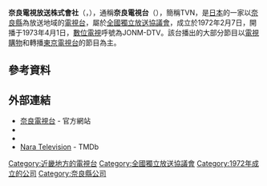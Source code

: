 {{Infobox company 
| name = 奈良電視放送株式會社
| name_en = Nara Television Co., Ltd.
| logo = Tvn logo.svg
| logo_size =
| logo_caption = 
| image = Nara TV.JPG
| image_size = 
| image_caption = 奈良電視台總部
| type = [[股份公司|股份公司]]
| trading_name = TVN
| native_name = 奈良テレビ放送株式会社
| native_name_lang = ja
| traded_as = 
| local_code_name = JP
| local_code = 	3150001001748
| abbreviated_name = 
| foundation   = 1972年2月7日
| location     = {{JPN}} 〒630-8575<br />[[奈良縣|奈良縣]][[奈良市|奈良市]]法蓮佐保山3丁目1番11號<ref name="gaiyo">{{cite web|url=http://www.naratv.co.jp/tvninfo/|script-title=ja:会社概要|accessdate=2020-08-22|publisher={{lang|ja|奈良テレビ}}|language=ja|deadurl=no|archive-date=2020-04-22|archive-url=https://web.archive.org/web/20200422190205/http://www.naratv.co.jp/tvninfo/}}</ref>
| zip_code     = 
| telephone_no = +81 742-24-2900
| founder = 
| key_people   = 代表取締役[[總經理|社長]]：長岡雅美
| industry = 基於放送法的廣播電視業
| products = 
| assets = 20億9,637萬日圓（2020年3月底止）<ref name="nenkan">{{cite book |author={{lang|ja|日本民間放送連盟}}|script-title=ja:『日本民間放送年鑑 2020』 |year=2020 |publisher={{lang|ja|コーケン出版}} |location=東京都 |isbn=978-4-9908090-5-8}}{{ja}}</ref>{{rp|392-393}}
| equity = 10億9,267萬6,000日圓（2020年3月底止）<ref name="nenkan"></ref>{{rp|392-393}}
| capital  = 4億8,000萬[[日圓|日圓]]<ref name="gaiyo"></ref>
| revenue  = 16億1,049萬3,000日圓（2020年3月底止）<ref name="nenkan"></ref>{{rp|392-393}}
| operating_income   = 1,315萬1,000日圓（2020年3月底止）<ref name="nenkan"></ref>{{rp|392-393}}
| net_income         = 1,143萬9,000日圓（2020年3月底止）<ref name="nenkan"></ref>{{rp|392-393}}
| market_value       =
| num_employees      = 62人
| P/E ratio          =
| earnings per share =
| Net asset value    =
| accounting_period  = 每年3月31日
| major_shareholder = [[奈良縣|奈良縣]]政府（15%）<ref>{{cite web|url=https://www.tele.soumu.go.jp/j/sys/media/index/chizyou.htm|script-title=ja:地上系放送事業者|accessdate=2020-08-19|publisher={{lang|ja|総務省}}|language=ja|deadurl=no|archive-date=2020-04-21|archive-url=https://web.archive.org/web/20200421232126/https://www.tele.soumu.go.jp/j/sys/media/index/chizyou.htm}}</ref>
| homepage = {{url|http://www.naratv.co.jp/}}
| footnotes = 
| width = 325px
}}
{{頻道資訊
| 頻道名稱 = 奈良電視台<br/>{{lang|ja|奈良テレビ放送}}<br/>JONM-DTV
| 頻道圖片檔案 =  <!--上方已有，此略-->
| 頻道圖片尺寸 = 
| 頻道圖片名稱 = 
| 所屬國家 = {{JPN}}
| 總部所在 = {{JPN}} 〒630-8575<br />[[奈良縣|奈良縣]][[奈良市|奈良市]]法蓮佐保山3丁目1番11號
| 播放地區 = [[奈良縣|奈良縣]]
| 開播日期 = 1973年4月1日
| 停播日期 = 
| 頻道類別 = 數位電視
| 視頻格式 = '''數位電視'''<br/>識別訊號：JONM-DTV
| 收視率 = 
| 收視率調查時間 = 
| 收視率資料來源 = 
| 頻道口號 = 
| 擁有者 = 奈良電視放送株式會社
| 持股者 = 
| 前頻道名稱 = 
| 被取代名稱 = 
| 集團其他頻道 = 
| 重播服務頻道 = 
| 頻道官方網站 = http://www.naratv.co.jp/
| 備註 =
| 無線電視供應商01 = 觀眾自行接收（數位電視）
| 無線電視頻道數01 = 29頻道（奈良）<br/>遙控器代表數字：9
|}}
'''奈良電視放送株式會社'''（{{jpn|j=奈良テレビ放送株式会社|hg=ならテレビほうそう|rm=Nara Terebi Hōsō|f=y}}，{{lang-en|Nara Television Co., Ltd.}}），通稱'''奈良電視台'''（{{lang|ja|奈良テレビ}}），簡稱TVN，是[[日本|日本]]的一家以[[奈良縣|奈良縣]]為放送地域的[[電視台|電視台]]，屬於[[全國獨立放送協議會|全國獨立放送協議會]]，成立於1972年2月7日，開播于1973年4月1日，[[數位電視|數位電視]]呼號為JONM-DTV。該台播出的大部分節目以[[電視購物|電視購物]]和轉播[[東京電視台|東京電視台]]的節目為主。
== 參考資料 ==
{{Reflist}}
== 外部連結 ==
{{Commonscat|Nara Television}}
* [https://www.naratv.co.jp/ 奈良電視台] {{Wayback|url=https://www.naratv.co.jp/ |date=20220211062747 }} - 官方網站
* {{Twitter|naratv9|奈良電視台}}
* {{YouTube|user=naratv9|奈良電視台}}
* [https://www.themoviedb.org/network/3962-nara-television?language=ja-JP Nara Television] {{Wayback|url=https://www.themoviedb.org/network/3962-nara-television?language=ja-JP |date=20220123015006 }} - TMDb

{{全國獨立放送協議會}}
{{tv-kansai}}
{{DEFAULTSORT:Nara Terebi Hoso}}
[[Category:近畿地方的電視台|Category:近畿地方的電視台]]
[[Category:全國獨立放送協議會|Category:全國獨立放送協議會]]
[[Category:1972年成立的公司|Category:1972年成立的公司]]
[[Category:奈良縣公司|Category:奈良縣公司]]